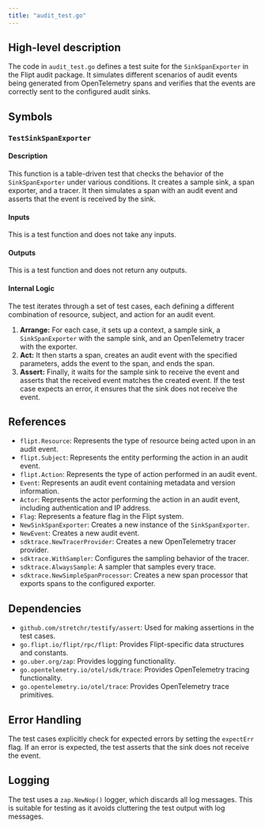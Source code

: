 ```yaml
---
title: "audit_test.go"
---
```


## High-level description
The code in `audit_test.go` defines a test suite for the `SinkSpanExporter` in the Flipt audit package. It simulates different scenarios of audit events being generated from OpenTelemetry spans and verifies that the events are correctly sent to the configured audit sinks.

## Symbols

### `TestSinkSpanExporter`
#### Description
This function is a table-driven test that checks the behavior of the `SinkSpanExporter` under various conditions. It creates a sample sink, a span exporter, and a tracer. It then simulates a span with an audit event and asserts that the event is received by the sink.

#### Inputs
This is a test function and does not take any inputs.

#### Outputs
This is a test function and does not return any outputs.

#### Internal Logic
The test iterates through a set of test cases, each defining a different combination of resource, subject, and action for an audit event. 
1. **Arrange:** For each case, it sets up a context, a sample sink, a `SinkSpanExporter` with the sample sink, and an OpenTelemetry tracer with the exporter.
2. **Act:** It then starts a span, creates an audit event with the specified parameters, adds the event to the span, and ends the span.
3. **Assert:** Finally, it waits for the sample sink to receive the event and asserts that the received event matches the created event. If the test case expects an error, it ensures that the sink does not receive the event.

## References
- `flipt.Resource`: Represents the type of resource being acted upon in an audit event.
- `flipt.Subject`: Represents the entity performing the action in an audit event.
- `flipt.Action`: Represents the type of action performed in an audit event.
- `Event`: Represents an audit event containing metadata and version information.
- `Actor`: Represents the actor performing the action in an audit event, including authentication and IP address.
- `Flag`: Represents a feature flag in the Flipt system.
- `NewSinkSpanExporter`: Creates a new instance of the `SinkSpanExporter`.
- `NewEvent`: Creates a new audit event.
- `sdktrace.NewTracerProvider`: Creates a new OpenTelemetry tracer provider.
- `sdktrace.WithSampler`: Configures the sampling behavior of the tracer.
- `sdktrace.AlwaysSample`: A sampler that samples every trace.
- `sdktrace.NewSimpleSpanProcessor`: Creates a new span processor that exports spans to the configured exporter.

## Dependencies
- `github.com/stretchr/testify/assert`: Used for making assertions in the test cases.
- `go.flipt.io/flipt/rpc/flipt`: Provides Flipt-specific data structures and constants.
- `go.uber.org/zap`: Provides logging functionality.
- `go.opentelemetry.io/otel/sdk/trace`: Provides OpenTelemetry tracing functionality.
- `go.opentelemetry.io/otel/trace`: Provides OpenTelemetry trace primitives.

## Error Handling
The test cases explicitly check for expected errors by setting the `expectErr` flag. If an error is expected, the test asserts that the sink does not receive the event.

## Logging
The test uses a `zap.NewNop()` logger, which discards all log messages. This is suitable for testing as it avoids cluttering the test output with log messages.
